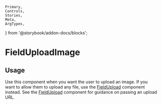 	Primary,
	Controls,
	Stories,
	Meta,
	ArgTypes,
} from '@storybook/addon-docs/blocks';


<Meta of={FieldUploadImageStories} />

# FieldUploadImage

## Usage

Use this component when you want the user to upload an image. If you want to allow them to upload any file, use the [FieldUpload](#/component/Form/fields/FieldUpload) component instead. See the [FieldUpload](#/component/Form/fields/FieldUpload) component for guidance on passing an upload URL.

<Primary />
<Controls />
<Stories />
